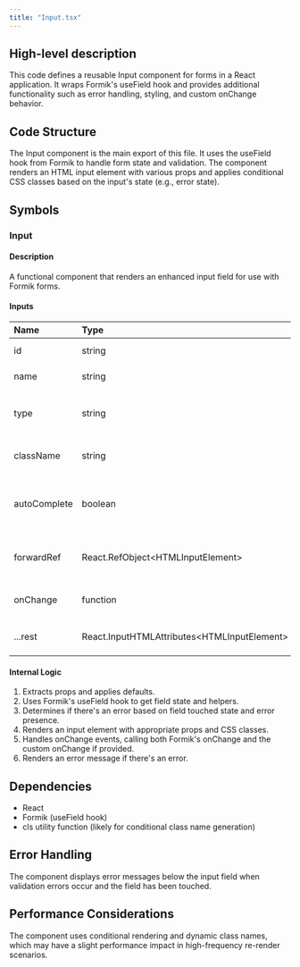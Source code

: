 ```yaml
---
title: "Input.tsx"
---
```


## High-level description
This code defines a reusable Input component for forms in a React application. It wraps Formik's useField hook and provides additional functionality such as error handling, styling, and custom onChange behavior.

## Code Structure
The Input component is the main export of this file. It uses the useField hook from Formik to handle form state and validation. The component renders an HTML input element with various props and applies conditional CSS classes based on the input's state (e.g., error state).

## Symbols

### Input
#### Description
A functional component that renders an enhanced input field for use with Formik forms.

#### Inputs
| Name | Type | Description |
|:-----|:-----|:------------|
| id | string | The ID for the input element |
| name | string | The name of the input field |
| type | string | The type of input (default: 'text') |
| className | string | Additional CSS classes to apply |
| autoComplete | boolean | Whether to enable autocomplete (default: false) |
| forwardRef | React.RefObject&lt;HTMLInputElement&gt; | Ref to forward to the input element |
| onChange | function | Custom onChange handler |
| ...rest | React.InputHTMLAttributes&lt;HTMLInputElement&gt; | Additional HTML input attributes |

#### Internal Logic
1. Extracts props and applies defaults.
2. Uses Formik's useField hook to get field state and helpers.
3. Determines if there's an error based on field touched state and error presence.
4. Renders an input element with appropriate props and CSS classes.
5. Handles onChange events, calling both Formik's onChange and the custom onChange if provided.
6. Renders an error message if there's an error.

## Dependencies
- React
- Formik (useField hook)
- cls utility function (likely for conditional class name generation)

## Error Handling
The component displays error messages below the input field when validation errors occur and the field has been touched.

## Performance Considerations
The component uses conditional rendering and dynamic class names, which may have a slight performance impact in high-frequency re-render scenarios.